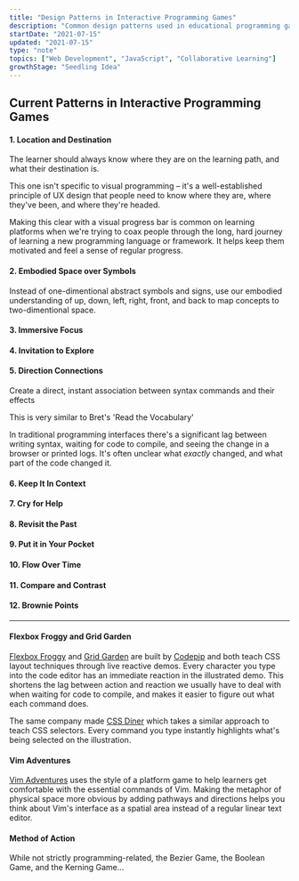 ```yaml
---
title: "Design Patterns in Interactive Programming Games"
description: "Common design patterns used in educational programming games"
startDate: "2021-07-15"
updated: "2021-07-15"
type: "note"
topics: ["Web Development", "JavaScript", "Collaborative Learning"]
growthStage: "Seedling Idea"
---
```


## Current Patterns in Interactive Programming Games

#### 1. Location and Destination

The learner should always know where they are on the learning path, and what their destination is.

This one isn't specific to visual programming – it's a well-established principle of UX design that people need to know where they are, where they've been, and where they're headed.

Making this clear with a visual progress bar is common on learning platforms when we're trying to coax people through the long, hard journey of learning a new programming language or framework. It helps keep them motivated and feel a sense of regular progress.

<Draft />

#### 2. Embodied Space over Symbols

Instead of one-dimentional abstract symbols and signs, use our embodied understanding of up, down, left, right, front, and back to map concepts to two-dimentional space.

#### 3. Immersive Focus

#### 4. Invitation to Explore

#### 5. Direction Connections

Create a direct, instant association between syntax commands and their effects

This is very similar to Bret's 'Read the Vocabulary'

In traditional programming interfaces there's a significant lag between writing syntax, waiting for code to compile, and seeing the change in a browser or printed logs. It's often unclear what _exactly_ changed, and what part of the code changed it.

#### 6. Keep It In Context

#### 7. Cry for Help

#### 8. Revisit the Past

#### 9. Put it in Your Pocket

#### 10. Flow Over Time

#### 11. Compare and Contrast

#### 12. Brownie Points

---

#### Flexbox Froggy and Grid Garden

[Flexbox Froggy](https://flexboxfroggy.com/) and [Grid Garden](https://cssgridgarden.com/) are built by [Codepip](https://codepip.com/) and both teach CSS layout techniques through live reactive demos. Every character you type into the code editor has an immediate reaction in the illustrated demo.
This shortens the lag between action and reaction we usually have to deal with when waiting for code to compile, and makes it easier to figure out what each command does.

<BasicImage
		width = "800px"
		src = "https://res.cloudinary.com/dxj9qr5gj/image/upload/c_scale,f_auto,q_auto:good,w_1200/v1614174728/maggieappleton.com/notes/learnable-programming/Grid_Garden_-_A_game_for_learning_CSS_grid_a6ba49.png"
/>

<BasicImage
		width = "800px"
		src = "https://res.cloudinary.com/dxj9qr5gj/image/upload/c_scale,f_auto,q_auto:good,w_1200/v1614174725/maggieappleton.com/notes/learnable-programming/Screenshot_-_2021-02-15_22.58.17_jx3h6w.png"
/>

The same company made [CSS Diner](https://flukeout.github.io/) which takes a similar approach to teach CSS selectors. Every command you type instantly highlights what's being selected on the illustration.

<BasicImage
		width = "800px"
		src = "https://res.cloudinary.com/dxj9qr5gj/image/upload/c_scale,f_auto,q_auto:good,w_1200/v1614174727/maggieappleton.com/notes/learnable-programming/Screenshot_-_2020-06-29_13.47.26_iyq9a2.png"
/>

#### Vim Adventures

[Vim Adventures](https://vim-adventures.com/) uses the style of a platform game to help learners get comfortable with the essential commands of Vim. Making the metaphor of physical space more obvious by adding pathways and directions helps you think about Vim's interface as a spatial area instead of a regular linear text editor.

<BasicImage
		width = "800px"
		src = "https://res.cloudinary.com/dxj9qr5gj/image/upload/c_scale,f_auto,q_auto:good,w_1200/v1614174728/maggieappleton.com/notes/learnable-programming/Screenshot_-_2021-02-15_23.19.44_cez50t.png"
/>

#### Method of Action

While not strictly programming-related, the Bezier Game, the Boolean Game, and the Kerning Game...
